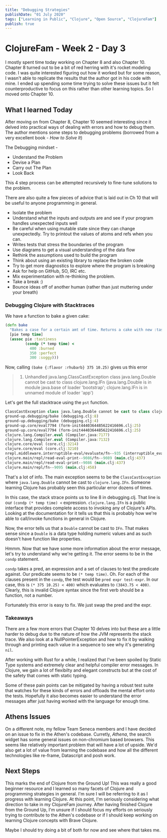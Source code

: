 ```yaml
---
title: "Debugging Strategies"
publishDate: "01 July 2020"
tags: ["Learning in Public", "Clojure", "Open Source", "ClojureFam"]
publish: true
---
```


# ClojureFam - Week 2 - Day 3

I mostly spent time today working on Chapter 8 and also Chapter 10. Chapter 8 turned out to be a bit of red herring with it's rocket modeling code. I was quite interested figuring out how it worked but for some reason, I wasn't able to replicate the results that the author got in his code with mine. I ended up spending some time trying to solve these issues but it felt counterproductive to focus on this rather than other learning topics. So I moved onto Chapter 10.

## What I learned Today

After moving on from Chapter 8, Chapter 10 seemed interesting since it delved into practical ways of dealing with errors and how to debug them. The author mentions some steps to debugging problems (borrowed from a very excellent book - _How to Solve It_)

The Debugging mindset -

- Understand the Problem
- Devise a Plan
- Carry out The Plan
- Look Back

This 4 step process can be attempted recursively to fine-tune solutions to the problem.

There are also quite a few pieces of advice that is laid out in Ch 10 that will be useful to anyone programming in general.

- Isolate the problem
- Understand what the inputs and outputs are and see if your program handles unexpected inputs well
- Be careful when using mutable state since they can change unexpectedly. Try to printout the values of atoms and refs when you can.
- Writes tests that stress the boundaries of the program
- Use diagrams to get a visual understanding of the data flow
- Rethink the assumptions used to build the program
- Think about using an existing library to replace the broken code
- Try to get more diagnostics to explore where the program is breaking
- Ask for help on GitHub, SO, IRC etc.
- Mix experimentation with re-thinking the problem.
- Take a break :)
- Bounce ideas off of another human (rather than just muttering under your breath)

### Debugging Clojure with Stacktraces

We have a function to bake a given cake:

```clojure
(defn bake
  "Bakes a case for a certain amt of time. Returns a cake with new :tastiness level"
  [pie temp time]
  (assoc pie :tastiness
         (condp (* temp time) <
           400 :burned
           350 :perfect
           300 :soggy)))

```

Now, calling `(bake {:flavor :rhubarb} 375 10.25)` gives us this error

> 1. Unhandled java.lang.ClassCastException
>    class java.lang.Double cannot be cast to class clojure.lang.IFn
>    (java.lang.Double is in module java.base of loader 'bootstrap';
>    clojure.lang.IFn is in unnamed module of loader 'app')

Let's get the full stacktrace using the `pst` function.

```clojure
ClassCastException class java.lang.Double cannot be cast to class clojure.lang.IFn (java.lang.Double is in module java.base of loader 'bootstrap'; clojure.lang.IFn is in unnamed module of loader 'app')
ground-up.debugging/bake (debugging.clj:8)
ground-up.debugging/bake (debugging.clj:4)
ground-up.core/eval7794 (form-init4440364485622416696.clj:25)
ground-up.core/eval7794 (form-init4440364485622416696.clj:25)
clojure.lang.Compiler.eval (Compiler.java:7177)
clojure.lang.Compiler.eval (Compiler.java:7132)
clojure.core/eval (core.clj:3214)
clojure.core/eval (core.clj:3210)
nrepl.middleware.interruptible-eval/evaluate/fn--935 (interruptible_eval.clj:91)
clojure.main/repl/read-eval-print--9086/fn--9089 (main.clj:437)
clojure.main/repl/read-eval-print--9086 (main.clj:437)
clojure.main/repl/fn--9095 (main.clj:458)
```

That's a lot of info. The main exception seems to be the `ClassCastException` where `java.lang.Double` cannot be cast to `clojure.lang.IFn`. Someone learning Clojure has probably seen this particular error dozens of times.

In this case, the stack strace points us to line 8 in debugging.clj. That line is our `(condp (* temp time) <` expression.
`clojure.lang.IFn` is a public interface that provides complete access to invoking any of Clojure's APIs. Looking at the documentation for it tells us that this is probably how we're able to call/invoke functions in general in Clojure.

Now, the error tells us that a `Double` cannot be cast to `IFn`. That makes sense since a `Double` is a data type holding numeric values and as such doesn't have function like properties.

Hmmm. Now that we have some more information about the error message, let's try to understand why we're getting it. The error seems to be in the `condp` statement.

`condp` takes a pred, an expression and a set of clauses to test the predicate against. Our predicate seems to be `(* temp time)`. Oh. For each of the clauses present in the `condp`, the test would be `pred expr test-expr`. In our case, this is `(* 375 10.25) < 400)` which evaluates to `(3843.75 < 400)`. Clearly, this is invalid Clojure syntax since the first verb should be a function, not a number.

Fortunately this error is easy to fix. We just swap the pred and the expr.

### Takeaways

There are a few more errors that Chapter 10 delves into but these are a little harder to debug due to the nature of how the JVM represents the stack trace. We also look at a NullPointerException and how to fix it by walking through and printing each value in a sequence to see why it's generating `nil`.

After working with Rust for a while, I realized that I've been spoiled by Static Type systems and extremely clear and helpful compiler error messages. In Clojure, we gain a lot of flexibilty and elegant constructs but at the cost of the safety that comes with static typing.

Some of these pain points can be mitigated by having a robust test suite that watches for these kinds of errors and offloads the mental effort onto the tests. Hopefully it also becomes easier to understand the error messages after just having worked with the language for enough time.

## Athens Issues

On a different note, my fellow Team Seneca members and I have decided on an issue to fix in the Athen's codebase. Curretly, _Athena_, the search widget has some general issues on non-chromium based browsers. This seems like relatively important problem that will have a lot of upside. We'd also get a lot of value from learning the codebase and how all the different technologies like re-frame, Datascript and posh work.

## Next Steps

This marks the end of Clojure from the Ground Up! This was really a good beginner resource and I learned so many facets of Clojure and programming strategies in general. I'm sure I will be referring to it as I progress with learning Clojure.
At this point, I'm seriously considering what direction to take in my ClojureFam journey. After having finished Clojure from the Ground Up, I'm unsure if I should focus my efforts on seriously trying to contribute to the Athen's codebase or if I should keep working on learning Clojure concepts with Brave Clojure.

Maybe I should try doing a bit of both for now and see where that takes me.
